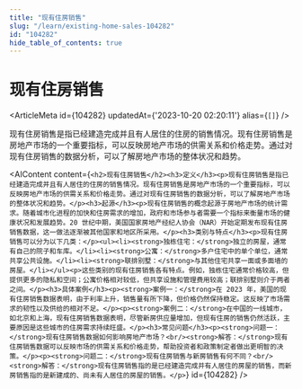 ```yaml
---
title: "现有住房销售"
slug: "/learn/existing-home-sales-104282"
id: "104282"
hide_table_of_contents: true
---
```



# 现有住房销售

<ArticleMeta id={104282} updatedAt={'2023-10-20 02:20:11'} alias={`[]`} />
<div className='border-solid border-b border-t-0 my-4 border-[var(--ifm-color-gray-300)]' />

现有住房销售是指已经建造完成并且有人居住的住房的销售情况。现有住房销售是房地产市场的一个重要指标，可以反映房地产市场的供需关系和价格走势。通过对现有住房销售的数据分析，可以了解房地产市场的整体状况和趋势。

<AIContent content={`<h2>现有住房销售</h2><h3>定义</h3><p>现有住房销售是指已经建造完成并且有人居住的住房的销售情况。现有住房销售是房地产市场的一个重要指标，可以反映房地产市场的供需关系和价格走势。通过对现有住房销售的数据分析，可以了解房地产市场的整体状况和趋势。</p><h3>起源</h3><p>现有住房销售的概念起源于房地产市场的统计需求。随着城市化进程的加快和住房需求的增加，政府和市场参与者需要一个指标来衡量市场的健康状况和发展趋势。20 世纪中期，美国国家房地产经纪人协会（NAR）开始定期发布现有住房销售数据，这一做法逐渐被其他国家和地区所采用。</p><h3>类别与特点</h3><p>现有住房销售可以分为以下几类：</p><ul><li><strong>独栋住宅：</strong>独立的房屋，通常有自己的院子和车库。</li><li><strong>公寓：</strong>多户住宅中的单个单位，通常共享公共设施。</li><li><strong>联排别墅：</strong>与其他住宅共享一面或多面墙的房屋。</li></ul><p>这些类别的现有住房销售各有特点。例如，独栋住宅通常价格较高，但提供更多的隐私和空间；公寓价格相对较低，但共享设施和管理费用较高；联排别墅则介于两者之间。</p><h3>具体案例</h3><p><strong>案例一：</strong>在 2023 年，美国的现有住房销售数据表明，由于利率上升，销售量有所下降，但价格仍然保持稳定。这反映了市场需求的韧性以及供给的相对不足。</p><p><strong>案例二：</strong>在中国的一线城市，如北京和上海，现有住房销售数据表明，尽管新房供应量增加，但现有住房的销售仍然活跃，主要原因是这些城市的住房需求持续旺盛。</p><h3>常见问题</h3><p><strong>问题一：</strong>现有住房销售数据如何影响房地产市场？<br/><strong>解答：</strong>现有住房销售数据可以反映市场的供需关系和价格走势，帮助投资者和政策制定者做出更明智的决策。</p><p><strong>问题二：</strong>现有住房销售与新房销售有何不同？<br/><strong>解答：</strong>现有住房销售指的是已经建造完成并有人居住的房屋的销售，而新房销售指的是新建成的、尚未有人居住的房屋的销售。</p>`} id={104282} />
